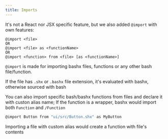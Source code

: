 ```yaml
---
title: Imports
---
```


It's not a React nor JSX specific feature, but we also added `@import` with own features:

```
@import <file> 
OR
@import <file> as <functionName>
OR 
@import <function> from <file> [as <functionName>]
```

`@import` is made for importing bashx files, functions or any other bash file/function. 

If the file has `.shx` or `.bashx` file extension, it's evaluated with bashx, otherwise sourced with bash

You can also import specific bash/bashx functions from files and declare it with custon alias name; If the function is a wrapper, bashx would import both `Function` and `/Function`
```sh
@import Button from "ui/src/Button.shx" as MyButton
```

Importing a file with custom alias would create a function with file's contents